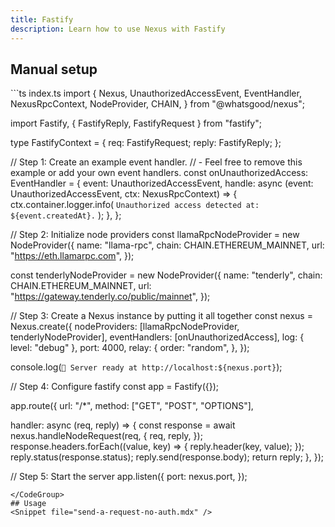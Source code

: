 ```yaml
---
title: Fastify
description: Learn how to use Nexus with Fastify
---
```

## Manual setup
<CodeGroup>
```ts index.ts
import {
  Nexus,
  UnauthorizedAccessEvent,
  EventHandler,
  NexusRpcContext,
  NodeProvider,
  CHAIN,
} from "@whatsgood/nexus";

import Fastify, { FastifyReply, FastifyRequest } from "fastify";

type FastifyContext = {
  req: FastifyRequest;
  reply: FastifyReply;
};

// Step 1: Create an example event handler.
// - Feel free to remove this example or add your own event handlers.
const onUnauthorizedAccess: EventHandler<UnauthorizedAccessEvent> = {
  event: UnauthorizedAccessEvent,
  handle: async (event: UnauthorizedAccessEvent, ctx: NexusRpcContext) => {
    ctx.container.logger.info(
      `Unauthorized access detected at: ${event.createdAt}.`
    );
  },
};

// Step 2: Initialize node providers
const llamaRpcNodeProvider = new NodeProvider({
  name: "llama-rpc",
  chain: CHAIN.ETHEREUM_MAINNET,
  url: "https://eth.llamarpc.com",
});

const tenderlyNodeProvider = new NodeProvider({
  name: "tenderly",
  chain: CHAIN.ETHEREUM_MAINNET,
  url: "https://gateway.tenderly.co/public/mainnet",
});

// Step 3: Create a Nexus instance by putting it all together
const nexus = Nexus.create<FastifyContext>({
  nodeProviders: [llamaRpcNodeProvider, tenderlyNodeProvider],
  eventHandlers: [onUnauthorizedAccess],
  log: { level: "debug" },
  port: 4000,
  relay: {
    order: "random",
  },
});

console.log(`🚀 Server ready at http://localhost:${nexus.port}`);

// Step 4: Configure fastify
const app = Fastify({});

app.route({
  url: "/*",
  method: ["GET", "POST", "OPTIONS"],

  handler: async (req, reply) => {
    const response = await nexus.handleNodeRequest(req, {
      req,
      reply,
    });
    response.headers.forEach((value, key) => {
      reply.header(key, value);
    });
    reply.status(response.status);
    reply.send(response.body);
    return reply;
  },
});

// Step 5: Start the server
app.listen({
  port: nexus.port,
});
```
</CodeGroup>
## Usage
<Snippet file="send-a-request-no-auth.mdx" />
